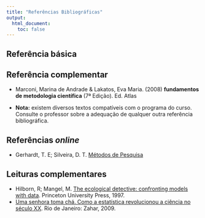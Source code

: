 ```yaml
---
title: "Referências Bibliográficas"
output:
  html_document:
    toc: false
---
```


## Referência básica

## Referência complementar 

- Marconi, Marina de Andrade & Lakatos, Eva Maria. (2008) **fundamentos de metodologia científica** (7ª Edição). Ed. Atlas

- **Nota:** existem diversos textos compatíveis com o
      programa do curso. Consulte o professor sobre a adequação de
      qualquer outra referência bibliográfica.

## Referências *online*

-  Gerhardt, T. E; Silveira, D. T. [Métodos de Pesquisa](http://www.ufrgs.br/cursopgdr/downloadsSerie/derad005.pdf)

## Leituras complementares

- Hilborn, R; Mangel, M.
  [The ecological detective: confronting models with data](http://press.princeton.edu/titles/5987.html).
  Princeton University Press, 1997.
-  [Uma senhora toma chá. Como a estatística revolucionou a ciência no século XX](http://www.zahar.com.br/livro/uma-senhora-toma-cha).
  Rio de Janeiro: Zahar, 2009.
